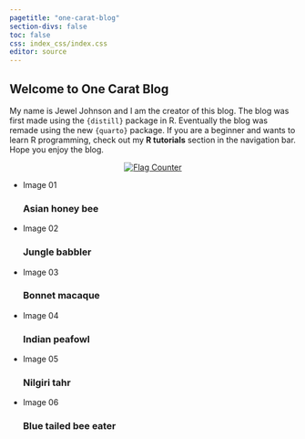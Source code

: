 ```yaml
---
pagetitle: "one-carat-blog"
section-divs: false
toc: false
css: index_css/index.css
editor: source
---
```

<div class="main">
## Welcome to One Carat Blog

My name is Jewel Johnson and I am the creator of this blog. The blog was first made using the `{distill}` package in R. Eventually the blog was remade using the new `{quarto}` package. If you are a beginner and wants to learn R programming, check out my **R tutorials** section in the navigation bar. Hope you enjoy the blog.

<center>        
<a href="https://info.flagcounter.com/ynrK"><img src="https://s11.flagcounter.com/count2/ynrK/bg_000000/txt_FFFFFF/border_F0F0F0/columns_5/maxflags_25/viewers_0/labels_1/pageviews_1/flags_0/percent_0/" alt="Flag Counter" border="0"></a>
</center>
</div>

<ul class="cb-slideshow">
  <li><span>Image 01</span><div><h3>Asian honey bee</h3></div></li>
  <li><span>Image 02</span><div><h3>Jungle babbler</h3></div></li>
  <li><span>Image 03</span><div><h3>Bonnet macaque</h3></div></li>
  <li><span>Image 04</span><div><h3>Indian peafowl</h3></div></li>
  <li><span>Image 05</span><div><h3>Nilgiri tahr</h3></div></li>
  <li><span>Image 06</span><div><h3>Blue tailed bee eater</h3></div></li>
</ul>